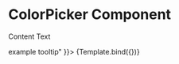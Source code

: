 

<Meta
  title="Components/UI/ColorPicker"
  component={ColorPicker}
/>

# ColorPicker Component
Content Text

<Canvas sourceState="shown" withSource="open">
  <Story name="Example" args={{
    label: "Example Theme Color",
    tooltip: "This is an <strong>example</strong> tooltip"
  }}>
    {Template.bind({})}
  </Story>
</Canvas>

<ArgsTable story="Example"/>

